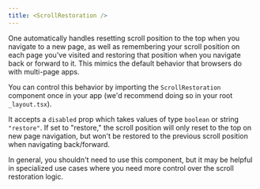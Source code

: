```yaml
---
title: <ScrollRestoration />
---
```


One automatically handles resetting scroll position to the top when you navigate to a new page, as well as remembering your scroll position on each page you've visited and restoring that position when you navigate back or forward to it. This mimics the default behavior that browsers do with multi-page apps.

You can control this behavior by importing the `ScrollRestoration` component once in your app (we'd recommend doing so in your root `_layout.tsx`).

It accepts a `disabled` prop which takes values of type `boolean` or string `"restore"`. If set to "restore," the scroll position will only reset to the top on new page navigation, but won't be restored to the previous scroll position when navigating back/forward.

In general, you shouldn't need to use this component, but it may be helpful in specialized use cases where you need more control over the scroll restoration logic.
